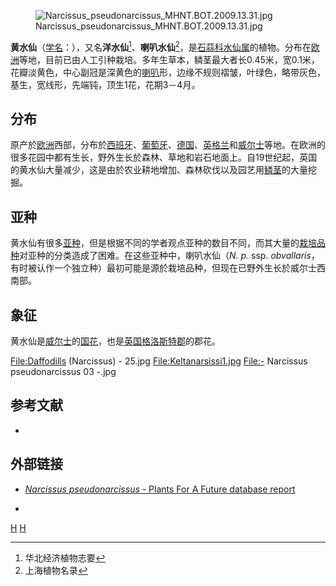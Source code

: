{{Speciesbox
| image =Narzisse.jpg
| genus = Narcissus
| species = pseudonarcissus
| authority = [[卡尔·林奈|L.]]
| synonyms = 
* ''Narcissus pseudo-narcissus''
}}
[[File:Narcissus_pseudonarcissus_MHNT.BOT.2009.13.31.jpg|thumb]]

'''黄水仙'''（[[学名|学名]]：{{lang|la|''Narcissus pseudonarcissus''}}），又名'''洋水仙'''<ref>华北经济植物志要</ref>、'''喇叭水仙'''<ref>上海植物名录</ref>，是[[石蒜科|石蒜科]][[水仙属|水仙属]]的植物。分布在[[欧洲|欧洲]]等地，目前已由人工引种栽培。多年生草本，鳞茎最大者长0.45米，宽0.1米，花瓣淡黄色，中心副冠是深黄色的[[喇叭|喇叭]]形，边缘不规则褶皱，叶绿色，略带灰色，基生，宽线形，先端钝，顶生1花，花期3－4月。

== 分布 ==
原产於[[欧洲|欧洲]]西部，分布於[[西班牙|西班牙]]、[[葡萄牙|葡萄牙]]、[[德国|德国]]、[[英格兰|英格兰]]和[[威尔士|威尔士]]等地。在欧洲的很多花园中都有生长，野外生长於森林、草地和岩石地面上。自19世纪起，英国的黄水仙大量减少，这是由於农业耕地增加、森林砍伐以及园艺用[[鳞茎|鳞茎]]的大量挖掘。

== 亚种 ==
黄水仙有很多[[亚种|亚种]]，但是根据不同的学者观点亚种的数目不同，而其大量的[[栽培品种|栽培品种]]对亚种的分类造成了困难。在这些亚种中，喇叭水仙（''N. p.'' ssp. ''obvallaris''，有时被认作一个独立种）最初可能是源於栽培品种，但现在已野外生长於威尔士西南部。

== 象征 ==
黄水仙是[[威尔士|威尔士]]的[[国花|国花]]，也是[[英国|英国]][[格洛斯特郡|格洛斯特郡]]的郡花。

<gallery>
File:Daffodills (Narcissus) - 25.jpg
File:Keltanarsissi1.jpg
File:- Narcissus pseudonarcissus 03 -.jpg
</gallery>

== 参考文献 ==
<div class="references-small">
{{reflist}}
* {{cite web| url =http://www.bioinfo.cn/db05/KmzwSpecies.php?action=view&id=190| title =黄水仙| work =《中国高等植物数据库全库》| publisher =中国科学院微生物研究所| author =昆明植物研究所| accessdate =2009-02-21| deadurl =yes| archiveurl =https://web.archive.org/web/20160305041904/http://www.bioinfo.cn/db05/KmzwSpecies.php?action=view&id=190| archivedate =2016-03-05}}
</div>

== 外部链接 ==
{{Commons category|Narcissus pseudonarcissus}}
* {{en}}[http://www.pfaf.org/database/plants.php?Narcissus+pseudonarcissus ''Narcissus pseudonarcissus'' - Plants For A Future database report] {{Wayback|url=http://www.pfaf.org/database/plants.php?Narcissus+pseudonarcissus |date=20160303193210 }}
*{{zh-hans}}{{CVH|Narcissus pseudo-narcissus}}
{{Taxonbar|from=Q27498}}

[[Category:水仙属|H]]
[[Category:球根花卉|H]]